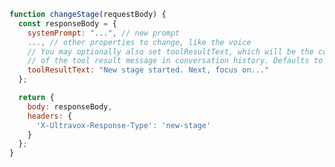 ```js
function changeStage(requestBody) {
  const responseBody = {
    systemPrompt: "...", // new prompt
    ..., // other properties to change, like the voice
    // You may optionally also set toolResultText, which will be the content
    // of the tool result message in conversation history. Defaults to "OK".
    toolResultText: "New stage started. Next, focus on..."
  };

  return {
    body: responseBody,
    headers: {
      'X-Ultravox-Response-Type': 'new-stage'
    }
  };
}
```

